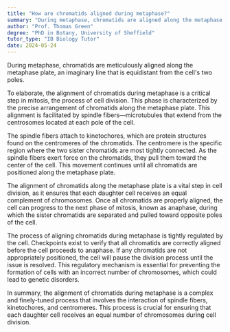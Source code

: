 ```yaml
---
title: "How are chromatids aligned during metaphase?"
summary: "During metaphase, chromatids are aligned along the metaphase plate, an imaginary line equidistant from the cell's poles."
author: "Prof. Thomas Green"
degree: "PhD in Botany, University of Sheffield"
tutor_type: "IB Biology Tutor"
date: 2024-05-24
---
```


During metaphase, chromatids are meticulously aligned along the metaphase plate, an imaginary line that is equidistant from the cell's two poles.

To elaborate, the alignment of chromatids during metaphase is a critical step in mitosis, the process of cell division. This phase is characterized by the precise arrangement of chromatids along the metaphase plate. This alignment is facilitated by spindle fibers—microtubules that extend from the centrosomes located at each pole of the cell.

The spindle fibers attach to kinetochores, which are protein structures found on the centromeres of the chromatids. The centromere is the specific region where the two sister chromatids are most tightly connected. As the spindle fibers exert force on the chromatids, they pull them toward the center of the cell. This movement continues until all chromatids are positioned along the metaphase plate.

The alignment of chromatids along the metaphase plate is a vital step in cell division, as it ensures that each daughter cell receives an equal complement of chromosomes. Once all chromatids are properly aligned, the cell can progress to the next phase of mitosis, known as anaphase, during which the sister chromatids are separated and pulled toward opposite poles of the cell.

The process of aligning chromatids during metaphase is tightly regulated by the cell. Checkpoints exist to verify that all chromatids are correctly aligned before the cell proceeds to anaphase. If any chromatids are not appropriately positioned, the cell will pause the division process until the issue is resolved. This regulatory mechanism is essential for preventing the formation of cells with an incorrect number of chromosomes, which could lead to genetic disorders.

In summary, the alignment of chromatids during metaphase is a complex and finely-tuned process that involves the interaction of spindle fibers, kinetochores, and centromeres. This process is crucial for ensuring that each daughter cell receives an equal number of chromosomes during cell division.
    